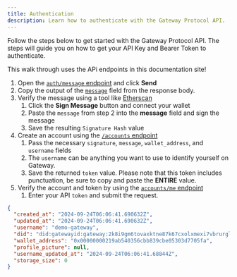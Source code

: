 ```yaml
---
title: Authentication
description: Learn how to authenticate with the Gateway Protocol API.
---
```


Follow the steps below to get started with the Gateway Protocol API. The steps will guide you on how to get your API Key and Bearer Token to authenticate.

<Tip>This walk through uses the APi endpoints in this documentation site!</Tip>

1. Open the [`auth/message` endpoint](/developer-guide/api-reference-v3/auth/generate-sign-message) and click **Send**
2. Copy the output of the [`message`](/developer-guide/api-reference-v3/auth/generate-sign-message) field from the response body.
3. Verify the message using a tool like [Etherscan](https://etherscan.io/verifiedSignatures#)
   1. Click the **Sign Message** button and connect your wallet
   2. Paste the `message` from step 2 into the **message** field and sign the message
   3. Save the resulting `Signature Hash` value
4. Create an account using the [`/accounts` endpoint](/developer-guide/api-reference-v3/accounts/create-account)
   1. Pass the necessary `signature`, `message`, `wallet_address`, and `username` fields
   2. The `username` can be anything you want to use to identify yourself on Gateway.
   3. Save the returned `token` value.
      <Note>
        Please note that this token includes punctuation, be sure to copy and
        paste the **ENTIRE** value.
      </Note>
5. Verify the account and token by using the [`accounts/me` endpoint](/developer-guide/api-reference-v3/accounts/get-my-account)
   1. Enter your API `token` and submit the request.

```json Sample Account check response
{
  "created_at": "2024-09-24T06:06:41.690632Z",
  "updated_at": "2024-09-24T06:06:41.690632Z",
  "username": "demo-gateway",
  "did": "did:gatewayid:gateway:2k8i9gm6tovaxktne87k67cxolxmexi7vbrurglmdiwhwuho8pukxvz8eiwhd3fh",
  "wallet_address": "0x00000000219ab540356cbb839cbe05303d7705fa",
  "profile_picture": null,
  "username_updated_at": "2024-09-24T06:06:41.68844Z",
  "storage_size": 0
}
```
